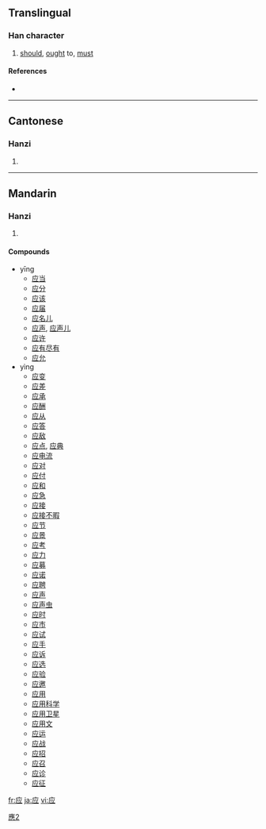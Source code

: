 {{also|應|応}}
==Translingual==

===Han character===
{{Han char|rn=53|rad=广|as=04|sn=7|four=|canj=戈火一 (IFM)}}

# [[should]], [[ought]] to, [[must]]

====References====
* {{Han ref|kx=0344.051|hdz=20875.140|uh=5E94|ud=24212}}

----

==Cantonese==

===Hanzi===
{{yue-hanzi|jyut=|y=ying1, ying3|tra=應}}

# {{defn|Cantonese}}

----

==Mandarin==

===Hanzi===
{{cmn-hanzi|tra=應|pin=[[yīng]] ([[ying1]]), [[yìng]] ([[ying4]])|wg=ying<sup>1</sup>, ying<sup>4</sup>}}

# {{defn|Mandarin}}

====Compounds====
* yīng
** [[应当]]
** [[应分]]
** [[应该]]
** [[应届]]
** [[应名儿]]
** [[应声]], [[应声儿]]
** [[应许]]
** [[应有尽有]]
** [[应允]]
* yìng
** [[应变]]
** [[应差]]
** [[应承]]
** [[应酬]]
** [[应从]]
** [[应答]]
** [[应敌]]
** [[应点]], [[应典]]
** [[应电流]]
** [[应对]]
** [[应付]]
** [[应和]]
** [[应急]]
** [[应接]]
** [[应接不暇]]
** [[应节]]
** [[应景]]
** [[应考]]
** [[应力]]
** [[应募]]
** [[应诺]]
** [[应聘]]
** [[应声]]
** [[应声虫]]
** [[应时]]
** [[应市]]
** [[应试]]
** [[应手]]
** [[应诉]]
** [[应选]]
** [[应验]]
** [[应邀]]
** [[应用]]
** [[应用科学]]
** [[应用卫星]]
** [[应用文]]
** [[应运]]
** [[应战]]
** [[应招]]
** [[应召]]
** [[应诊]]
** [[应征]]

[[Category:CJKV characters simplified differently in Japan and China|應2]]

[[fr:应]]
[[ja:应]]
[[vi:应]]